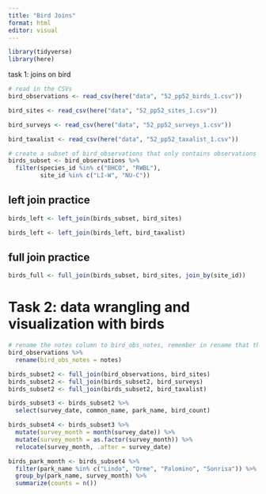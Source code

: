 ```yaml
---
title: "Bird Joins"
format: html
editor: visual
---
```


```r
library(tidyverse)
library(here)
```

task 1: joins on bird

```r
# read in the CSVs
bird_observations <- read_csv(here("data", "52_pp52_birds_1.csv"))

bird_sites <- read_csv(here("data", "52_pp52_sites_1.csv"))

bird_surveys <- read_csv(here("data", "52_pp52_surveys_1.csv"))

bird_taxalist <- read_csv(here("data", "52_pp52_taxalist_1.csv"))
```

```r
# create a subset of bird_observations that only contains observations for birds with species id "BHCO" and "RWBL", and from sites with site ID "LI-W" and "NU-C"
birds_subset <- bird_observations %>% 
  filter(species_id %in% c("BHCO", "RWBL"), 
         site_id %in% c("LI-W", "NU-C"))
```

## left join practice

```r
birds_left <- left_join(birds_subset, bird_sites)

birds_left <- left_join(birds_left, bird_taxalist)
```

## full join practice

```r
birds_full <- full_join(birds_subset, bird_sites, join_by(site_id))
```

# Task 2: data wrangling and visualization with birds

```r
# rename the notes column to bird_obs_notes, remember in rename that the new name = old name
bird_observations %>% 
  rename(bird_obs_notes = notes)

birds_subset2 <- full_join(bird_observations, bird_sites)
birds_subset2 <- full_join(birds_subset2, bird_surveys)
birds_subset2 <- full_join(birds_subset2, bird_taxalist)

birds_subset3 <- birds_subset2 %>% 
  select(survey_date, common_name, park_name, bird_count)

birds_subset4 <- birds_subset3 %>% 
  mutate(survey_month = month(survey_date)) %>% 
  mutate(survey_month = as.factor(survey_month)) %>% 
  relocate(survey_month, .after = survey_date)

birds_park_month <- birds_subset4 %>% 
  filter(park_name %in% c("Lindo", "Orme", "Palomino", "Sonrisa")) %>% 
  group_by(park_name, survey_month) %>% 
  summarize(counts = n())
```

# 
